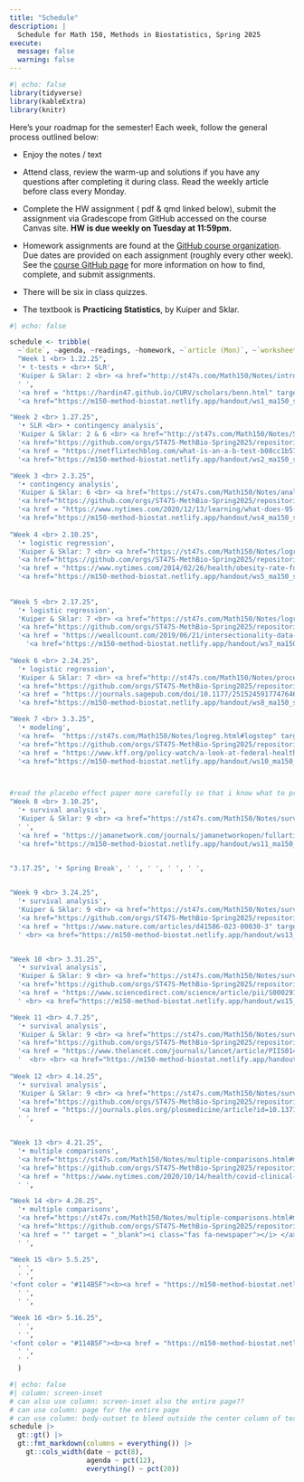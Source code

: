 ```yaml
---
title: "Schedule"
description: |
  Schedule for Math 150, Methods in Biostatistics, Spring 2025
execute: 
  message: false
  warning: false
---
```


```r
#| echo: false
library(tidyverse)
library(kableExtra)
library(knitr)
```

Here's your roadmap for the semester! Each week, follow the general process outlined below:

-   Enjoy the <i class="fas fa-book-open"></i> notes / text 

-   Attend class, review the <i class="fas fa-pencil-alt"></i> warm-up and solutions if you have any questions after completing it during class.
Read the weekly <i class="fas fa-newspaper"></i> article before class every Monday.

-   Complete the HW assignment (<i class="fa-solid fa-file-pdf"></i> pdf & qmd linked below), <i class="fa-solid fa-paper-plane"></i> submit the assignment via <i class="fa-brands fa-gradescope"></i> Gradescope from <i class="fa-brands fa-github"></i> GitHub accessed on the course Canvas site.  <b>HW is due weekly on Tuesday at 11:59pm.</b>

-   Homework assignments are found at the <a href = "https://github.com/orgs/ST47S-MethBio-Spring2025/repositories" target = "_blank"> <i class="fa-brands fa-github"></i> GitHub course organization</a>.  Due dates are provided on each assignment (roughly every other week).  See the <a href = "https://m150-method-biostat.netlify.app/github">course GitHub page</a> for more information on how to find, complete, and submit assignments.

-   There will be six in class quizzes.

-   The textbook is **Practicing Statistics**, by Kuiper and Sklar.


```r
#| echo: false

schedule <- tribble(
  ~`date`, ~agenda, ~readings, ~homework, ~`article (Mon)`, ~`worksheets`,
  "Week 1 <br> 1.22.25", 
  '• t-tests + <br>• SLR',
  'Kuiper & Sklar: 2 <br> <a href="http://st47s.com/Math150/Notes/intro.html#intro" target = "_blank"><i class="fas fa-book-open"></i> introduction</a> <br> <a href="http://st47s.com/Math150/Notes/t-tests-vs-slr.html#ttest" target = "_blank"><i class="fas fa-book-open"></i> t-test</a> <br> <a href="http://st47s.com/Math150/Notes/t-tests-vs-slr.html#tslr" target = "_blank"><i class="fas fa-book-open"></i> t-test as SLR</a>', 
  ' ',
  '<a href = "https://hardin47.github.io/CURV/scholars/benn.html" target = "_blank">Emma Benn</a>',
  '<a href="https://m150-method-biostat.netlify.app/handout/ws1_ma150_s25_notation.pdf" target = "_blank">{{< fa pencil >}} WS 1 - notation</a>',

"Week 2 <br> 1.27.25", 
  '• SLR <br> • contingency analysis',
  'Kuiper & Sklar: 2 & 6 <br> <a href="http://st47s.com/Math150/Notes/SLR.html#SLR" target = "_blank"><i class="fas fa-book-open"></i> SLR</a> <br> <a href="https://st47s.com/Math150/Notes/analysis-of-categorical-data.html#catest" target = "_blank"><i class="fas fa-book-open"></i> categorical analysis</a>', 
  '<a href="https://github.com/orgs/ST47S-MethBio-Spring2025/repositories" target = "_blank">{{< fa code >}} HW 1</a> - due 1.28.25',
  '<a href = "https://netflixtechblog.com/what-is-an-a-b-test-b08cc1b57962" target = "_blank"><i class="fas fa-newspaper"></i> A/B testing at Netflix</a> <br> <br> <a href = "https://hardin47.github.io/CURV/scholars/irizarry.html" target = "_blank">Rafael Irizarry</a>',
  '<a href="https://m150-method-biostat.netlify.app/handout/ws2_ma150_s25_CI.pdf" target = "_blank">{{< fa pencil >}} WS 2 - CIs</a> <br> <a href="https://m150-method-biostat.netlify.app/handout/ws3_ma150_s25_cond.pdf" target = "_blank">{{< fa pencil >}} WS 3 - tech conds</a>',

"Week 3 <br> 2.3.25",   
  '• contingency analysis',
  'Kuiper & Sklar: 6 <br> <a href="https://st47s.com/Math150/Notes/analysis-of-categorical-data.html#studies" target = "_blank"><i class="fas fa-book-open"></i> types of studies</a> <br> <a href="https://st47s.com/Math150/Notes/analysis-of-categorical-data.html#rr" target = "_blank"><i class="fas fa-book-open"></i> RR and CI</a> <br> <a href="https://st47s.com/Math150/Notes/analysis-of-categorical-data.html#or" target = "_blank"><i class="fas fa-book-open"></i> OR and CI</a>',
  '<a href="https://github.com/orgs/ST47S-MethBio-Spring2025/repositories" target = "_blank">{{< fa code >}} HW 2</a> - due 2.4.25 <br> <i class="fa-solid fa-clipboard-question"></i> Quiz 1 on 2.5.25',
  '<a href = "https://www.nytimes.com/2020/12/13/learning/what-does-95-effective-mean-teaching-the-math-of-vaccine-efficacy.html" target = "_blank"><i class="fas fa-newspaper"></i> what is efficacy?</a> <br> <a href = "https://www.nytimes.com/2020/11/18/health/pfizer-covid-vaccine.html" target = "_blank"><i class="fas fa-newspaper"></i> efficacy</a> <br> <br> <a href = "https://hardin47.github.io/CURV/scholars/small-rodriguez.html" target = "_blank">Desi Small-Rodriguez</a>',
  '<a href="https://m150-method-biostat.netlify.app/handout/ws4_ma150_s25_botox.pdf" target = "_blank">{{< fa pencil >}} WS 4 - sampling distributions</a>',
  
"Week 4 <br> 2.10.25", 
  '• logistic regression',
  'Kuiper & Sklar: 7 <br> <a href="https://st47s.com/Math150/Notes/logreg.html#the-logistic-model" target = "_blank"><i class="fas fa-book-open"></i> logistic regression</a> <br> <a href="https://st47s.com/Math150/Notes/logreg.html#logMLE" target = "_blank"><i class="fas fa-book-open"></i> MLE</a>',
  '<a href="https://github.com/orgs/ST47S-MethBio-Spring2025/repositories" target = "_blank">{{< fa code >}} HW 3</a> - due 2.11.25 ',
  '<a href = "https://www.nytimes.com/2014/02/26/health/obesity-rate-for-young-children-plummets-43-in-a-decade.html" target = "_blank"><i class="fas fa-newspaper"></i> Obesity in Children Plummets</a> <br> <a href = "https://jamanetwork.com/journals/jama/fullarticle/1832542" target = "_blank"><i class="fas fa-newspaper"></i> JAMA article here (see Table 6)</a> <br> <a href = "https://www.nytimes.com/2020/04/17/parenting/growth-chart-accuracy.html" target = "_blank"><i class="fas fa-newspaper"></i> growth curves</a> <br> <br> <a href = "https://hardin47.github.io/CURV/scholars/santos.html" target = "_blank">Robert Santos</a>',
  '<a href="https://m150-method-biostat.netlify.app/handout/ws5_ma150_s25_glms.pdf" target = "_blank">{{< fa pencil >}} WS 5 - log-linear model</a> <br> <a href="https://m150-method-biostat.netlify.app/handout/ws6_ma150_s25_mle.pdf" target = "_blank">{{< fa pencil >}} WS 6 - MLE</a>',
  
  
"Week 5 <br> 2.17.25",
  '• logistic regression',
  'Kuiper & Sklar: 7 <br> <a href="https://st47s.com/Math150/Notes/logreg.html#loginf" target = "_blank"><i class="fas fa-book-open"></i> inference, logistic regression</a> <br> <a href="https://st47s.com/Math150/Notes/logreg.html#multlog" target = "_blank"><i class="fas fa-book-open"></i> multiple logistic regression</a>',
  '<a href="https://github.com/orgs/ST47S-MethBio-Spring2025/repositories" target = "_blank">{{< fa code >}} HW 4</a> - due 2.18.25 <br> <i class="fa-solid fa-clipboard-question"></i> Quiz 2 on 2.19.25',
  '<a href = "https://weallcount.com/2019/06/21/intersectionality-data-2/" target = "_blank"><i class="fas fa-newspaper"></i> intersectional data</a> <br> <br> <a href = "https://hardin47.github.io/CURV/scholars/rosenbluth.html" target = "_blank">Arianna Wright Rosenbluth</a>',
    '<a href="https://m150-method-biostat.netlify.app/handout/ws7_ma150_s25_interaction.pdf" target = "_blank">{{< fa pencil >}} WS 7 - interaction</a>',
  
"Week 6 <br> 2.24.25", 
  '• logistic regression',
  'Kuiper & Sklar: 7 <br> <a href="http://st47s.com/Math150/Notes/process.html" target = "_blank"><i class="fas fa-book-open"></i> model process</a> <br> <a href="http://st47s.com/Math150/Notes/process.html#cross-validation" target = "_blank"><i class="fas fa-book-open"></i> cross validation</a> <br> <a href="https://st47s.com/Math150/Notes/logreg.html#roc" target = "_blank"><i class="fas fa-book-open"></i> ROC</a>',
  '<a href="https://github.com/orgs/ST47S-MethBio-Spring2025/repositories" target = "_blank">{{< fa code >}} HW 5</a> - due 2.25.25 ',
  '<a href = "https://journals.sagepub.com/doi/10.1177/2515245917747646" target = "_blank"><i class="fas fa-newspaper"></i> many models <br> (Tables 3 & 4, Fig 2)</a>  <br> <br> <a href = "https://hardin47.github.io/CURV/scholars/bowman.html" target = "_blank">DuBois Boman</a>',
  '<a href="https://m150-method-biostat.netlify.app/handout/ws8_ma150_s25_lrt.pdf" target = "_blank">{{< fa pencil >}} WS 8 - drop-in-deviance test </a> <br> <br> <a href="https://m150-method-biostat.netlify.app/handout/ws9_ma150_s25_cv.pdf" target = "_blank">{{< fa pencil >}} WS 9 - cross validation </a> <br> <br>  <br> <br> <a href="https://m150-method-biostat.netlify.app/handout/2025-02-26-tidymodels.html" target = "_blank"><i class="fas fa-desktop"></i> tidymodels</a> <br> <a href="https://m150-method-biostat.netlify.app/handout/simppar_log.pdf" target = "_blank"><i class="fas fa-pencil-alt"></i> Simpson&#39;s Paradox</a> ',

"Week 7 <br> 3.3.25", 
  '• modeling',
  '<a href=  "https://st47s.com/Math150/Notes/logreg.html#logstep" target = "_blank"><i class="fas fa-book-open"></i> model building</a> ',
  '<a href="https://github.com/orgs/ST47S-MethBio-Spring2025/repositories" target = "_blank">{{< fa code >}} HW 6</a> - due 3.4.25 <br> <i class="fa-solid fa-clipboard-question"></i> Quiz 3 on 3.5.25',
  '<a href = "https://www.kff.org/policy-watch/a-look-at-federal-health-data-taken-offline/" target = "_blank"><i class="fas fa-newspaper"></i> health data taken offline</a>  <br> <br> <a href = "https://hardin47.github.io/CURV/scholars/hughes-oliver.html" target = "_blank">Jacqueline Hughes-Oliver</a>',
  '<a href="https://m150-method-biostat.netlify.app/handout/ws10_ma150_s25_roc.pdf" target = "_blank">{{< fa pencil >}} WS 10 - ROC </a> <br> <br><br> <br> <a href="https://m150-method-biostat.netlify.app/handout/2025-03-03-ROC-onestep.html" target = "_blank"><i class="fas fa-desktop"></i> ROC + one variable building</a> <br> <a href="https://m150-method-biostat.netlify.app/handout/variables.pdf" target = "_blank"><i class="fas fa-pencil-alt"></i>variable handout</a>',



#read the placebo effect paper more carefully so that i know what to present before class!
"Week 8 <br> 3.10.25", 
  '• survival analysis',
  'Kuiper & Sklar: 9 <br> <a href="https://st47s.com/Math150/Notes/survival-analysis.html#timedata" target = "_blank"><i class="fas fa-book-open"></i> time to event </a> <br> <a href="https://st47s.com/Math150/Notes/survival-analysis.html#KM" target = "_blank"><i class="fas fa-book-open"></i> KM curves</a> ',
  ' ',
  '<a href = "https://jamanetwork.com/journals/jamanetworkopen/fullarticle/2799017" target = "_blank"><i class="fas fa-newspaper"></i> placebo effect (read abstract and Fig 3)</a> <br> <br>  <a href = "https://hardin47.github.io/CURV/scholars/nuzzo.html" target = "_blank">Regina Nuzzo</a>',
  '<a href="https://m150-method-biostat.netlify.app/handout/ws11_ma150_s25_forward.pdf" target = "_blank">{{< fa pencil >}} WS 11 - forward selection </a> <br> <br> <a href="https://m150-method-biostat.netlify.app/handout/ws12_ma150_s25_censored.pdf" target = "_blank">{{< fa pencil >}} WS 12 - censored observations </a> <br> <br>', 


"3.17.25", '• Spring Break', ' ', ' ', ' ', ' ',
  

"Week 9 <br> 3.24.25", 
  '• survival analysis',
  'Kuiper & Sklar: 9 <br> <a href="https://st47s.com/Math150/Notes/survival-analysis.html#KM" target = "_blank"><i class="fas fa-book-open"></i> KM curves</a> <br> <a href="https://st47s.com/Math150/Notes/survival-analysis.html#KMCI" target = "_blank"><i class="fas fa-book-open"></i> KM CI</a>',
  '<a href="https://github.com/orgs/ST47S-MethBio-Spring2025/repositories" target = "_blank">{{< fa code >}} HW 7</a> - due 3.25.25 ',
  '<a href = "https://www.nature.com/articles/d41586-023-00030-3" target = "_blank"><i class="fas fa-newspaper"></i> Alzheimer&#39;s</a> <br> <br> <a href = "https://hardin47.github.io/CURV/scholars/coles.html" target = "_blank">Adrian Coles</a>',
  ' <br> <a href="https://m150-method-biostat.netlify.app/handout/ws13_ma150_s25_KM.pdf" target = "_blank">{{< fa pencil >}} WS 13 - KM curve</a> <br> <a href="https://m150-method-biostat.netlify.app/handout/ws14_ma150_s25_logrank.pdf" target = "_blank">{{< fa pencil >}} WS 14 - log-rank test</a>', 


"Week 10 <br> 3.31.25", 
  '• survival analysis',
  'Kuiper & Sklar: 9 <br> <a href="https://st47s.com/Math150/Notes/survival-analysis.html#logrank" target = "_blank"><i class="fas fa-book-open"></i> log rank tests </a> <br> <a href="https://st47s.com/Math150/Notes/survival-analysis.html#hazfunc" target = "_blank"><i class="fas fa-book-open"></i> hazard functions</a>',
  '<a href="https://github.com/orgs/ST47S-MethBio-Spring2025/repositories" target = "_blank">{{< fa code >}} HW 8</a> - due 4.1.25 <br> <i class="fa-solid fa-clipboard-question"></i> Quiz 4 on 4.2.25',
  '<a href = "https://www.sciencedirect.com/science/article/pii/S000291652366280X?via%3Dihub" target = "_blank"><i class="fas fa-newspaper"></i> the million veteran program</a> <br> <br> <a href = "https://hardin47.github.io/CURV/scholars/echo-hawk.html" target = "_blank">Abigail Echo-Hawk</a>',
  ' <br> <a href="https://m150-method-biostat.netlify.app/handout/ws15_ma150_s25_hazard.pdf" target = "_blank">{{< fa pencil >}} WS 15 - hazard functions</a>', 

"Week 11 <br> 4.7.25", 
  '• survival analysis',
  'Kuiper & Sklar: 9 <br> <a href="https://st47s.com/Math150/Notes/survival-analysis.html#coxph" target = "_blank"><i class="fas fa-book-open"></i> Cox PH model </a> <br> <a href="https://st47s.com/Math150/Notes/survival-analysis.html#multcoxph" target = "_blank"><i class="fas fa-book-open"></i> multiple Cox PH</a>',
  '<a href="https://github.com/orgs/ST47S-MethBio-Spring2025/repositories" target = "_blank">{{< fa code >}} HW 9</a> - due 4.8.25',
  '<a href = "https://www.thelancet.com/journals/lancet/article/PIIS0140-6736(2032076-6/fulltext" target = "_blank"><i class="fas fa-newspaper"></i> race-conscious medicine</a> <br> <br> <a href = "https://hardin47.github.io/CURV/scholars/benn.html" target = "_blank">Emma Benn</a>',
  '  <br> <br> <a href="https://m150-method-biostat.netlify.app/handout/CHD_HR.pdf" target = "_blank"><i class="fas fa-pencil-alt"></i>CHD & HR</a> <br> <a href="https://m150-method-biostat.netlify.app/handout/ws16_ma150_s25_coxph1.pdf" target = "_blank">{{< fa pencil >}} WS 16 - Cox PH: linearity</a>',
  
"Week 12 <br> 4.14.25", 
  '• survival analysis',
  'Kuiper & Sklar: 9 <br> <a href="https://st47s.com/Math150/Notes/survival-analysis.html#testingph" target = "_blank"><i class="fas fa-book-open"></i> assessing PH </a> <br> <a href="https://st47s.com/Math150/Notes/multiple-comparisons.html#Ioannidis" target = "_blank"><i class="fas fa-book-open"></i> most published research</a>',
  '<a href="https://github.com/orgs/ST47S-MethBio-Spring2025/repositories" target = "_blank">{{< fa code >}} HW 10</a> - due 4.15.25 <br> <i class="fa-solid fa-clipboard-question"></i> Quiz 5 on 4.16.25',
  '<a href = "https://journals.plos.org/plosmedicine/article?id=10.1371/journal.pmed.0020124" target = "_blank"><i class="fas fa-newspaper"></i> most published research</a> <br> <a href = "https://replicationindex.com/2020/12/24/ioannidis-is-wrong/" target = "_blank"><i class="fas fa-newspaper"></i> science problems</a> <br> <br> <a href = "https://twitter.com/GidMK/status/1376304539897237508?s=20" target = "_blank">abuse of power</a> <br> <br> <a href = "https://hardin47.github.io/CURV/scholars/.html" target = "_blank"></a>',
  ' ',  


"Week 13 <br> 4.21.25", 
  '• multiple comparisons',
  '<a href="https://st47s.com/Math150/Notes/multiple-comparisons.html#multcomp" target = "_blank"><i class="fas fa-book-open"></i> multiple comparisons </a> <br> <a href="https://st47s.com/Math150/Notes/multiple-comparisons.html#qvals" target = "_blank"><i class="fas fa-book-open"></i> false discovery rate</a> <br> <a href="https://st47s.com/Math150/Notes/multiple-comparisons.html#interim" target = "_blank"><i class="fas fa-book-open"></i> interim analyses</a>',
  '<a href="https://github.com/orgs/ST47S-MethBio-Spring2025/repositories" target = "_blank">{{< fa code >}} HW 11</a> - due 4.22.25 <br> <font color = "#114B5F"><b><a href = "https://m150-method-biostat.netlify.app/project.html" target = "_blank"><i class="fa-solid fa-list-check"></i> Project: EDA</a></b></font> due 4.23.25',
  '<a href = "https://www.nytimes.com/2020/10/14/health/covid-clinical-trials.html" target = "_blank"><i class="fas fa-newspaper"></i> pausing trials</a> <br> <br> <a href = "https://hardin47.github.io/CURV/scholars/.html" target = "_blank"></a> ',
  ' ',  

"Week 14 <br> 4.28.25", 
  '• multiple comparisons',
  '<a href="https://st47s.com/Math150/Notes/multiple-comparisons.html#multcomp" target = "_blank"><i class="fas fa-book-open"></i> multiple comparisons </a> <br> <a href="https://st47s.com/Math150/Notes/multiple-comparisons.html#qvals" target = "_blank"><i class="fas fa-book-open"></i> false discovery rate</a> <br> <a href="https://st47s.com/Math150/Notes/multiple-comparisons.html#interim" target = "_blank"><i class="fas fa-book-open"></i> interim analyses</a>',
  '<a href="https://github.com/orgs/ST47S-MethBio-Spring2025/repositories" target = "_blank">{{< fa code >}} HW 12</a> - due 4.29.25 <br> <i class="fa-solid fa-clipboard-question"></i> Quiz 6 on 4.30.25',
  '<a href = "" target = "_blank"><i class="fas fa-newspaper"></i> </a> <a href = "https://towardsdatascience.com/missing-data-effects-on-the-correlation-between-ice-cream-sales-and-temperature-f4bb2b3fcde1" target = "_blank"><i class="fas fa-newspaper"></i> missing data</a> <br> <br> <a href = "https://hardin47.github.io/CURV/scholars/.html" target = "_blank"></a>  ',
  ' ', 

"Week 15 <br> 5.5.25", 
  ' ',
  ' ',
'<font color = "#114B5F"><b><a href = "https://m150-method-biostat.netlify.app/project.html" target = "_blank"> <i class="fa-solid fa-list-check"></i> Project: Graphic</a></b></font> in class 5.7.25',
  ' ',
  ' ',

"Week 16 <br> 5.16.25", 
  ' ',
  ' ',
'<font color = "#114B5F"><b><a href = "https://m150-method-biostat.netlify.app/project.html" target = "_blank"> <i class="fa-solid fa-list-check"></i> Project: Final</a></b></font> due 5.16.25',
  ' ',
  ' '
  )
```


```r
#| echo: false
#| column: screen-inset
# can also use column: screen-inset also the entire page??
# can use column: page for the entire page
# can use column: body-outset to bleed outside the center column of text
schedule |> 
  gt::gt() |> 
  gt::fmt_markdown(columns = everything()) |> 
    gt::cols_width(date ~ pct(8),
                   agenda ~ pct(12),
                   everything() ~ pct(20)) 
```




